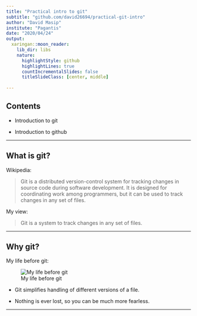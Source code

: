```yaml
---
title: "Practical intro to git"
subtitle: "github.com/david26694/practical-git-intro"
author: "David Masip"
institute: "Pagantis"
date: "2020/04/24"
output:
  xaringan::moon_reader:
    lib_dir: libs
    nature:
      highlightStyle: github
      highlightLines: true
      countIncrementalSlides: false
      titleSlideClass: [center, middle]
      
---
```


## Contents

- Introduction to git

- Introduction to github

---

## What is git?

Wikipedia:

> Git is a distributed version-control system for tracking changes in source code during software development. It is designed for coordinating work among programmers, but it can be used to track changes in any set of files.

My view:

> Git is a system to track changes in any set of files.

---

## Why git?

My life before git:

![My life before git](life_before_git.png)

- Git simplifies handling of different versions of a file.

- Nothing is ever lost, so you can be much more fearless.

---

